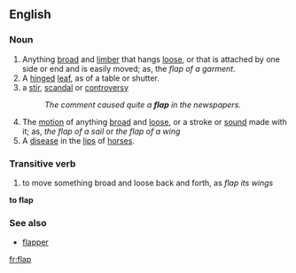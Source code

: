 ==English==

===Noun===
#Anything [[broad]] and [[limber]] that hangs [[loose]], or that is attached by one side or end and is easily moved; as, the ''flap of a garment''.
#A [[hinged]] [[leaf]], as of a table or shutter.
#a [[stir]], [[scandal]] or [[controversy]]
#:''The comment caused quite a '''flap''' in the newspapers.''
#The [[motion]] of anything [[broad]] and [[loose]], or a stroke or [[sound]] made with it; as, ''the flap of a sail'' or ''the flap of a wing''
#A [[disease]] in the [[lips]] of [[horses]].

===Transitive verb===
#to move something broad and loose back and forth, as ''flap its wings''

'''to flap'''

===See also===
*[[flapper]]

[[fr:flap]]